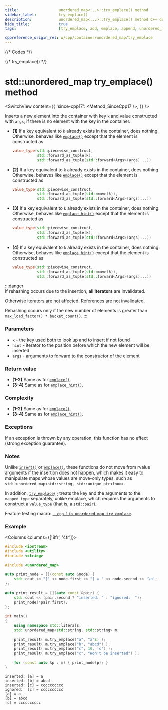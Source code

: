 ```yaml
---
title:					unordered_map<...>::try_emplace() method
sidebar_label:			try_emplace()
description:			unordered_map<...>::try_emplace() method C++ documentation
hide_title:				true
tags:					[try_emplace, add, emplace, append, unordered_map]

cppreference_origin_rel: w/cpp/container/unordered_map/try_emplace
---
```



{/* Codes */}

{/* try_emplace() */}


# std::unordered_map try_emplace() method

<SwitchView content={{
    'since-cpp17': <Method_SinceCpp17 />,
    }} />

Inserts a new element into the container with key `k` and value constructed with `args`, if there is no element with the key in the container.

 - **(1)** 
    If a key equivalent to `k` already exists in the container, does nothing. Otherwise, behaves like [`emplace()`](/docs/std/containers/maps/unordered-map/emplace) except that the element is constructed as
    ```cpp
    value_type(std::piecewise_construct,
               std::forward_as_tuple(k),
               std::forward_as_tuple(std::forward<Args>(args)...))
    ```

 - **(2)** 
    If a key equivalent to `k` already exists in the container, does nothing. Otherwise, behaves like [`emplace()`](/docs/std/containers/maps/unordered-map/emplace) except that the element is constructed as
    ```cpp
    value_type(std::piecewise_construct,
               std::forward_as_tuple(std::move(k)),
               std::forward_as_tuple(std::forward<Args>(args)...))
    ```

 - **(3)** 
    If a key equivalent to `k` already exists in the container, does nothing. Otherwise, behaves like [`emplace_hint()`](/docs/std/containers/maps/unordered-map/emplace_hint) except that the element is constructed as
    ```cpp
    value_type(std::piecewise_construct,
               std::forward_as_tuple(k),
               std::forward_as_tuple(std::forward<Args>(args)...))
    ```

 - **(4)** 
    If a key equivalent to `k` already exists in the container, does nothing. Otherwise, behaves like [`emplace_hint()`](/docs/std/containers/maps/unordered-map/emplace_hint) except that the element is constructed as
    ```cpp
    value_type(std::piecewise_construct,
               std::forward_as_tuple(std::move(k)),
               std::forward_as_tuple(std::forward<Args>(args)...))
    ```

:::danger    
If rehashing occurs due to the insertion, **all iterators** are invalidated.

Otherwise iterators are not affected. References are not invalidated.

Rehashing occurs only if the new number of elements is greater than `max_load_factor() * bucket_count()`.
:::

### Parameters

 - `k` - the key used both to look up and to insert if not found
 - `hint` - iterator to the position before which the new element will be inserted
 - `args` - arguments to forward to the constructor of the element


### Return value

 - **(1-2)** Same as for [`emplace()`](/docs/std/containers/maps/unordered-map/emplace).
 - **(3-4)** Same as for [`emplace_hint()`](/docs/std/containers/maps/unordered-map/emplace_hint).

### Complexity

 - **(1-2)** Same as for [`emplace()`](/docs/std/containers/maps/unordered-map/emplace).
 - **(3-4)** Same as for [`emplace_hint()`](/docs/std/containers/maps/unordered-map/emplace_hint).

### Exceptions

If an exception is thrown by any operation, this function has no effect (strong exception guarantee).

### Notes

Unlike [`insert()`](/docs/std/containers/maps/unordered-map/insert) or [`emplace()`](/docs/std/containers/maps/unordered-map/emplace),
these functions do not move from rvalue arguments if the insertion does not happen, which makes it easy to manipulate maps whose values are move-only types,
such as `std::unordered_map<std::string, std::unique_ptr<foo>>`.


In addition, [`try_emplace()`](#) treats the key and the arguments to the `mapped_type` separately, unlike emplace, which requires the arguments to construct a `value_type` (that is, a [`std::pair`](#)).


Feature testing macro: [`__cpp_lib_unordered_map_try_emplace`](#).

### Example

<Columns columns={['8fr', '4fr']}>
<div>

```cpp title='Main.cpp' showLineNumbers
#include <iostream>
#include <utility>
#include <string>
 
#include <unordered_map>
 
auto print_node = [](const auto &node) {
    std::cout << "[" << node.first << "] = " << node.second << '\n';
};
 
auto print_result = [](auto const &pair) {
    std::cout << (pair.second ? "inserted: " : "ignored:  ");
    print_node(*pair.first);
};
 
int main()
{
    using namespace std::literals;
    std::unordered_map<std::string, std::string> m;
 
    print_result( m.try_emplace("a", "a"s) );
    print_result( m.try_emplace("b", "abcd") );
    print_result( m.try_emplace("c", 10, 'c') );
    print_result( m.try_emplace("c", "Won't be inserted") );
 
    for (const auto &p : m) { print_node(p); }
}
```

</div>
<div>

```plaintext title="Possible output"
inserted: [a] = a
inserted: [b] = abcd
inserted: [c] = cccccccccc
ignored:  [c] = cccccccccc
[a] = a
[b] = abcd
[c] = cccccccccc
```

</div>
</Columns>
